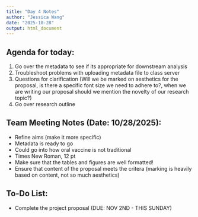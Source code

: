 ```yaml
---
title: "Day 4 Notes"
author: "Jessica Wang"
date: "2025-10-28"
output: html_document
---
```

## Agenda for today:

1) Go over the metadata to see if its appropriate for downstream analysis
2) Troubleshoot problems with uploading metadata file to class server 
3) Questions for clarification (Will we be marked on aesthetics for the proposal, is there a specific font size we need to adhere to?, when we are writing our proposal should we mention the novelty of our research topic?) 
4) Go over research outline 

## Team Meeting Notes (Date: 10/28/2025):
- Refine aims (make it more specific)
- Metadata is ready to go 
- Could go into how oral vaccine is not traditional
- Times New Roman, 12 pt 
- Make sure that the tables and figures are well formatted!
- Ensure that content of the proposal meets the critera (marking is heavily based on content, not so much aesthetics)

## To-Do List:
- Complete the project proposal (DUE: NOV 2ND - THIS SUNDAY)

